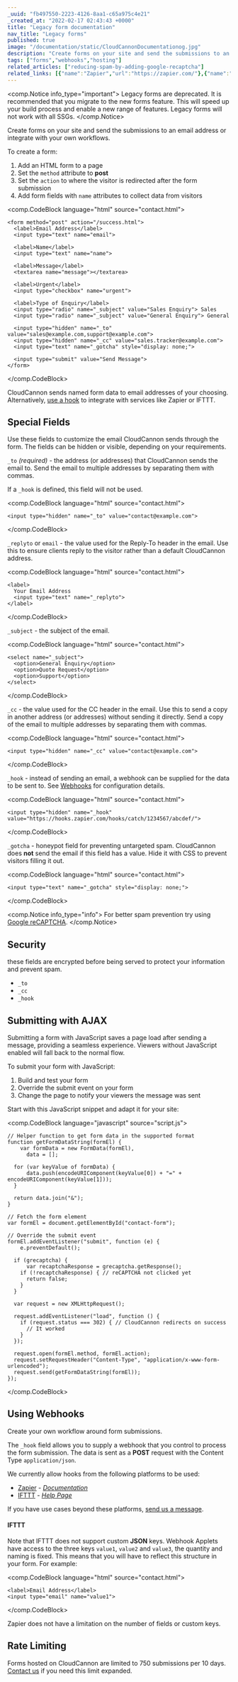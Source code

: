 ```yaml
---
_uuid: "fb497550-2223-4126-8aa1-c65a975c4e21"
_created_at: "2022-02-17 02:43:43 +0000"
title: "Legacy form documentation"
nav_title: "Legacy forms"
published: true
image: "/documentation/static/CloudCannonDocumentationog.jpg"
description: "Create forms on your site and send the submissions to an email address or integrate with your own workflows."
tags: ["forms","webhooks","hosting"]
related_articles: ["reducing-spam-by-adding-google-recaptcha"]
related_links: [{"name":"Zapier","url":"https://zapier.com/"},{"name":"Zapier Documentation","url":"https://zapier.com/help/create/code-webhooks"},{"name":"IFTTT","url":"https://ifttt.com/"},{"name":"IFTTT FAQ","url":"https://help.ifttt.com/hc/en-us/articles/115010230347-The-Webhooks-Service"}]
---
```


<comp.Notice info_type="important">
  Legacy forms are deprecated. It is recommended that you migrate to the new  forms feature. This will speed up your build process and enable a new range of features. Legacy forms will not work with all SSGs.
</comp.Notice>

Create forms on your site and send the submissions to an email address or integrate with your own workflows.

To create a form:

1. Add an HTML form to a page
2. Set the `method` attribute to **post**
3. Set the `action` to where the visitor is redirected after the form submission
4. Add form fields with `name` attributes to collect data from visitors

<comp.CodeBlock language="html" source="contact.html">
```
<form method="post" action="/success.html">
  <label>Email Address</label>
  <input type="text" name="email">

  <label>Name</label>
  <input type="text" name="name">

  <label>Message</label>
  <textarea name="message"></textarea>

  <label>Urgent</label>
  <input type="checkbox" name="urgent">

  <label>Type of Enquiry</label>
  <input type="radio" name="_subject" value="Sales Enquiry"> Sales
  <input type="radio" name="_subject" value="General Enquiry"> General

  <input type="hidden" name="_to" value="sales@example.com,support@example.com">
  <input type="hidden" name="_cc" value="sales.tracker@example.com">
  <input type="text" name="_gotcha" style="display: none;">

  <input type="submit" value="Send Message">
</form>
```
</comp.CodeBlock>

CloudCannon sends named form data to email addresses of your choosing. Alternatively, [use a hook](/documentation/host/forms/webhooks/) to integrate with services like Zapier or IFTTT.

## Special Fields
Use these fields to customize the email CloudCannon sends through the form. The fields can be hidden or visible, depending on your requirements.

`_to` *(required)* - the address (or addresses) that CloudCannon sends the email to. Send the email to multiple addresses by separating them with commas.

If a `_hook` is defined, this field will not be used.

<comp.CodeBlock language="html" source="contact.html">
```
<input type="hidden" name="_to" value="contact@example.com">
```
</comp.CodeBlock>

`_replyto` or `email` - the value used for the Reply-To header in the email. Use this to ensure clients reply to the visitor rather than a default CloudCannon address.

<comp.CodeBlock language="html" source="contact.html">
```
<label>
  Your Email Address
  <input type="text" name="_replyto">
</label>
```
</comp.CodeBlock>

`_subject` - the subject of the email.

<comp.CodeBlock language="html" source="contact.html">
```
<select name="_subject">
  <option>General Enquiry</option>
  <option>Quote Request</option>
  <option>Support</option>
</select>
```
</comp.CodeBlock>

`_cc` - the value used for the CC header in the email. Use this to send a copy in another address (or addresses) without sending it directly. Send a copy of the email to multiple addresses by separating them with commas.

<comp.CodeBlock language="html" source="contact.html">
```
<input type="hidden" name="_cc" value="contact@example.com">
```
</comp.CodeBlock>

`_hook` - instead of sending an email, a webhook can be supplied for the data to be sent to. See [Webhooks](#using-webhooks) for configuration details.

<comp.CodeBlock language="html" source="contact.html">
```
<input type="hidden" name="_hook" value="https://hooks.zapier.com/hooks/catch/1234567/abcdef/">
```
</comp.CodeBlock>

`_gotcha` - honeypot field for preventing untargeted spam. CloudCannon does **not** send the email if this field has a value. Hide it with CSS to prevent visitors filling it out.

<comp.CodeBlock language="html" source="contact.html">
```
<input type="text" name="_gotcha" style="display: none;">
```
</comp.CodeBlock>

<comp.Notice info_type="info">
  For better spam prevention try using [Google reCAPTCHA](/documentation/articles/reducing-spam-by-adding-google-recaptcha/).
</comp.Notice>

## Security
these fields are encrypted before being served to protect your information and prevent spam.

* `_to`
* `_cc`
* `_hook`

## Submitting with AJAX
Submitting a form with JavaScript saves a page load after sending a message, providing a seamless experience. Viewers without JavaScript enabled will fall back to the normal flow.

To submit your form with JavaScript:

1. Build and test your form
2. Override the submit event on your form
3. Change the page to notify your viewers the message was sent

Start with this JavaScript snippet and adapt it for your site:

<comp.CodeBlock language="javascript" source="script.js">
```
// Helper function to get form data in the supported format
function getFormDataString(formEl) {
    var formData = new FormData(formEl),
      data = [];

  for (var keyValue of formData) {
      data.push(encodeURIComponent(keyValue[0]) + "=" + encodeURIComponent(keyValue[1]));
  }

  return data.join("&");
}

// Fetch the form element
var formEl = document.getElementById("contact-form");

// Override the submit event
formEl.addEventListener("submit", function (e) {
    e.preventDefault();

  if (grecaptcha) {
      var recaptchaResponse = grecaptcha.getResponse();
    if (!recaptchaResponse) { // reCAPTCHA not clicked yet
      return false;
    }
  }

  var request = new XMLHttpRequest();

  request.addEventListener("load", function () {
    if (request.status === 302) { // CloudCannon redirects on success
      // It worked
    }
  });

  request.open(formEl.method, formEl.action);
  request.setRequestHeader("Content-Type", "application/x-www-form-urlencoded");
  request.send(getFormDataString(formEl));
});
```
</comp.CodeBlock>

## Using Webhooks
Create your own workflow around form submissions.

The `_hook` field allows you to supply a webhook that you control to process the form submission. The data is sent as a **POST** request with the Content Type `application/json`.

We currently allow hooks from the following platforms to be used:

* [Zapier](https://zapier.com/) - *[Documentation](https://zapier.com/help/create/code-webhooks)*
* [IFTTT](https://ifttt.com/) - *[Help Page](https://help.ifttt.com/hc/en-us/articles/115010230347-The-Webhooks-Service)*

If you have use cases beyond these platforms, [send us a message](https://cloudcannon.com/contact/).

#### IFTTT
Note that IFTTT does not support custom **JSON** keys. Webhook Applets have access to the three keys `value1`, `value2` and `value3`, the quantity and naming is fixed. This means that you will have to reflect this structure in your form. For example:

<comp.CodeBlock language="html" source="contact.html">
```
<label>Email Address</label>
<input type="email" name="value1">
```
</comp.CodeBlock>

Zapier does not have a limitation on the number of fields or custom keys.

## Rate Limiting
Forms hosted on CloudCannon are limited to 750 submissions per 10 days. [Contact us](https://cloudcannon.com/contact) if you need this limit expanded.
